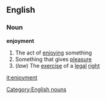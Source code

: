 ==English==
===Noun===
'''enjoyment'''
#The act of [[enjoy]]ing something
#Something that gives [[pleasure]]
#(''law'') The [[exercise]] of a [[legal]] [[right]]
[[Category:English nouns]]
[[it:enjoyment]]